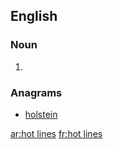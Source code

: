 ==English==

===Noun===
{{head|en|plural}}

# {{plural of|hot line|lang=en|nocat=1}}

===Anagrams===
* [[holstein#English|holstein]]

[[ar:hot lines]]
[[fr:hot lines]]
